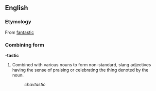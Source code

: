 ==English==
===Etymology===
From [[fantastic]]

===Combining form===
'''-tastic'''

#Combined with various nouns to form non-standard, slang adjectives having the sense of praising or celebrating the thing denoted by the noun.
#:''chavtastic''